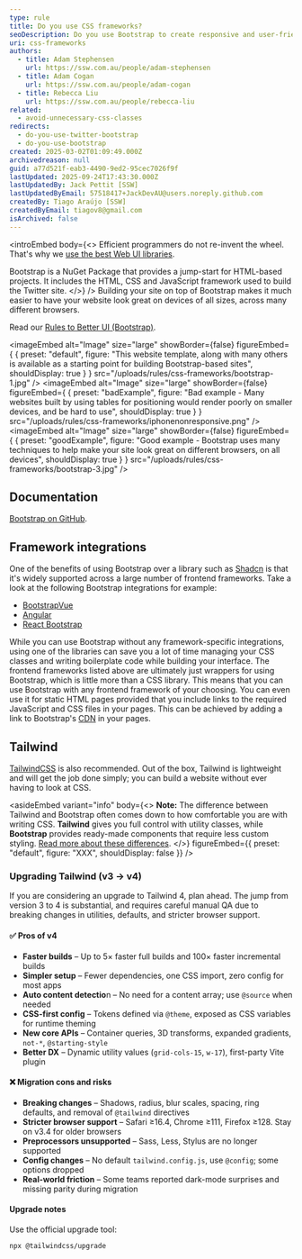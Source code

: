 ```yaml
---
type: rule
title: Do you use CSS frameworks?
seoDescription: Do you use Bootstrap to create responsive and user-friendly websites that adapt to various devices and browsers?
uri: css-frameworks
authors:
  - title: Adam Stephensen
    url: https://ssw.com.au/people/adam-stephensen
  - title: Adam Cogan
    url: https://ssw.com.au/people/adam-cogan
  - title: Rebecca Liu
    url: https://ssw.com.au/people/rebecca-liu
related:
  - avoid-unnecessary-css-classes
redirects:
  - do-you-use-twitter-bootstrap
  - do-you-use-bootstrap
created: 2025-03-02T01:09:49.000Z
archivedreason: null
guid: a77d521f-eab3-4490-9ed2-95cec7026f9f
lastUpdated: 2025-09-24T17:43:30.000Z
lastUpdatedBy: Jack Pettit [SSW]
lastUpdatedByEmail: 57518417+JackDevAU@users.noreply.github.com
createdBy: Tiago Araújo [SSW]
createdByEmail: tiagov8@gmail.com
isArchived: false
---
```

<introEmbed
  body={<>
Efficient programmers do not re-invent the wheel. That's why we [use the best Web UI libraries](/do-you-use-the-best-web-ui-libraries).

Bootstrap is a NuGet Package that provides a jump-start for HTML-based projects. It includes the HTML, CSS and JavaScript framework used to build the Twitter site.
  </>}
/>
Building your site on top of Bootstrap makes it much easier to have your website look great on devices of all sizes, across many different browsers.

Read our [Rules to Better UI (Bootstrap)](/rules-to-better-ui-bootstrap).


<imageEmbed
  alt="Image"
  size="large"
  showBorder={false}
  figureEmbed={ {
    preset: "default",
    figure: "This website template, along with many others is available as a starting point for building Bootstrap-based sites",
    shouldDisplay: true
  } }
  src="/uploads/rules/css-frameworks/bootstrap-1.jpg"
/>
<imageEmbed
  alt="Image"
  size="large"
  showBorder={false}
  figureEmbed={ {
    preset: "badExample",
    figure: "Bad example - Many websites built by using tables for positioning would render poorly on smaller devices, and be hard to use",
    shouldDisplay: true
  } }
  src="/uploads/rules/css-frameworks/iphonenonresponsive.png"
/>
<imageEmbed
  alt="Image"
  size="large"
  showBorder={false}
  figureEmbed={ {
    preset: "goodExample",
    figure: "Good example - Bootstrap uses many techniques to help make your site look great on different browsers, on all devices",
    shouldDisplay: true
  } }
  src="/uploads/rules/css-frameworks/bootstrap-3.jpg"
/>

## Documentation

[Bootstrap on GitHub](https://github.com/twbs/bootstrap).

## Framework integrations

One of the benefits of using Bootstrap over a library such as [Shadcn](https://ui.shadcn.com) is that it's widely supported across a large number of frontend frameworks. Take a look at the following Bootstrap integrations for example:

* [BootstrapVue](https://bootstrap-vue.org)
* [Angular](https://ng-bootstrap.github.io/#/home)
* [React Bootstrap](https://react-bootstrap.netlify.app)

While you can use Bootstrap without any framework-specific integrations, using one of the libraries can save you a lot of time managing your CSS classes and writing boilerplate code while building your interface. The frontend frameworks listed above are ultimately just wrappers for using Bootstrap, which is little more than a CSS library. This means that you can use Bootstrap with any frontend framework of your choosing. You can even use it for static HTML pages provided that you include links to the required JavaScript and CSS files in your pages. This can be achieved by adding a link to Bootstrap's [CDN](https://getbootstrap.com) in your pages.

## Tailwind

[TailwindCSS](https://tailwindcss.com) is also recommended. Out of the box, Tailwind is lightweight and will get the job done simply; you can build a website without ever having to look at CSS.

<asideEmbed
  variant="info"
  body={<>
    **Note:** The difference between Tailwind and Bootstrap often comes down to how comfortable you are with writing CSS. **Tailwind** gives you full control with utility classes, while **Bootstrap** provides ready-made components that require less custom styling. [Read more about these differences](https://themesberg.com/blog/design/tailwind-css-vs-bootstrap).
  </>}
  figureEmbed={{
    preset: "default",
    figure: "XXX",
    shouldDisplay: false
  }}
/>

### Upgrading Tailwind (v3 → v4)

If you are considering an upgrade to Tailwind 4, plan ahead. The jump from version 3 to 4 is substantial, and requires careful manual QA due to breaking changes in utilities, defaults, and stricter browser support.

#### ✅ Pros of v4
* **Faster builds** – Up to 5× faster full builds and 100× faster incremental builds
* **Simpler setup** – Fewer dependencies, one CSS import, zero config for most apps
* **Auto content detectio**n – No need for a content array; use `@source` when needed
* **CSS-first config** – Tokens defined via `@theme`, exposed as CSS variables for runtime theming
* **New core APIs** – Container queries, 3D transforms, expanded gradients, `not-*`, `@starting-style`
* **Better DX** – Dynamic utility values (`grid-cols-15`, `w-17`), first-party Vite plugin

#### ❌ Migration cons and risks
* **Breaking changes** – Shadows, radius, blur scales, spacing, ring defaults, and removal of `@tailwind` directives
* **Stricter browser support** – Safari ≥16.4, Chrome ≥111, Firefox ≥128. Stay on v3.4 for older browsers
* **Preprocessors unsupported** – Sass, Less, Stylus are no longer supported
* **Config changes** – No default `tailwind.config.js`, use `@config`; some options dropped
* **Real-world friction** – Some teams reported dark-mode surprises and missing parity during migration

#### Upgrade notes

Use the official upgrade tool:

```bash
npx @tailwindcss/upgrade
```
